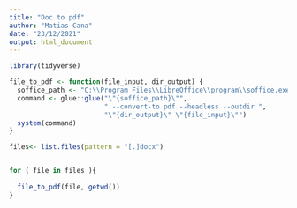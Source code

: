 ```yaml
---
title: "Doc to pdf"
author: "Matias Cana"
date: "23/12/2021"
output: html_document
---
```


```r
library(tidyverse)
```


```r

file_to_pdf <- function(file_input, dir_output) {
  soffice_path <- "C:\\Program Files\\LibreOffice\\program\\soffice.exe"
  command <- glue::glue("\"{soffice_path}\"",
                        " --convert-to pdf --headless --outdir ",
                        "\"{dir_output}\" \"{file_input}\"")
  system(command)
}

files<- list.files(pattern = "[.]docx")


for ( file in files ){
  
  file_to_pdf(file, getwd())
}

```


